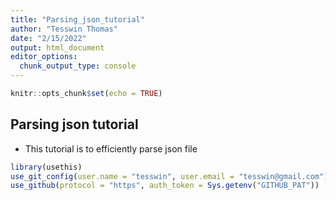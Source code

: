 ```yaml
---
title: "Parsing_json_tutorial"
author: "Tesswin Thomas"
date: "2/15/2022"
output: html_document
editor_options: 
  chunk_output_type: console
---
```


```r
knitr::opts_chunk$set(echo = TRUE)
```

## Parsing json tutorial 

- This tutorial is to efficiently parse json file 

```r
library(usethis)
use_git_config(user.name = "tesswin", user.email = "tesswin@gmail.com")
use_github(protocol = "https", auth_token = Sys.getenv("GITHUB_PAT"))
```


```r



```